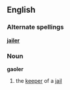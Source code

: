 ==English==
===Alternate spellings===
'''[[jailer]]'''
===Noun===

'''gaoler'''

#the [[keeper]] of a [[jail]]